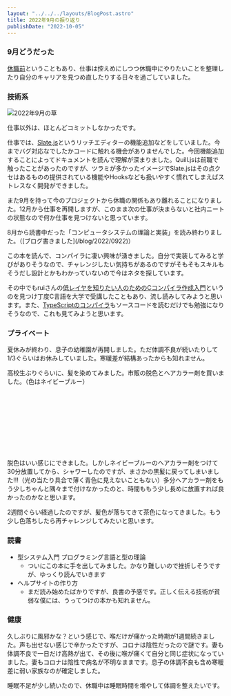 ```yaml
---
layout: "../../../layouts/BlogPost.astro"
title: 2022年9月の振り返り
publishDate: "2022-10-05"
---
```




### 9月どうだった

[休職前](/blog/2022/0930)ということもあり、仕事は控えめにしつつ休職中にやりたいことを整理したり自分のキャリアを見つめ直したりする日々を過ごしていました。

### 技術系

![2022年9月の草](/images/202209_github.png)

仕事以外は、ほとんどコミットしなかったです。

仕事では、[Slate.js](https://www.slatejs.org/examples/richtext)というリッチエディターの機能追加などをしていました。今までバグ対応なでしたかコードに触れる機会がありませんでした。今回機能追加することによってドキュメントを読んで理解が深まりました。Quill.jsは前職で触ったことがあったのですが、ツラミが多かったイメージでSlate.jsはその点クセはあるものの提供されている機能やHooksなども扱いやすく慣れてしまえばストレスなく開発ができました。

また9月を持って今のプロジェクトから休職の関係もあり離れることになりました。12月から仕事を再開しますが、このまま次の仕事が決まらないと社内ニートの状態なので何か仕事を見つけないと思っています。

<p><budoux-ja>8月から読書中だった「コンピュータシステムの理論と実装」を読み終わりました。（[ブログ書きました](/blog/2022/0922)）</budoux-ja></p>

この本を読んで、コンパイラに凄い興味が湧きました。自分で実装してみると学びがありそうなので、チャレンジしたい気持ちがあるのですがそもそもスキルもそうだし設計とかもわかっていないので今はネタを探しています。

その中でもruiさんの[低レイヤを知りたい人のためのCコンパイラ作成入門](https://www.sigbus.info/compilerbook)というのを見つけ丁度C言語を大学で受講したこともあり、流し読みしてみようと思います。また、[TypeScriptのコンパイラ](https://github.com/Microsoft/TypeScript/tree/main/src/compiler)もソースコードを読むだけでも勉強になりそうなので、これも見てみようと思います。


### プライベート
夏休みが終わり、息子の幼稚園が再開しました。ただ体調不良が続いたりして1/3ぐらいはお休みしていました。寒暖差が結構あったからも知れません。

高校生ぶりぐらいに、髪を染めてみました。市販の脱色とヘアカラー剤を買いました。（色はネイビーブルー）

<div class="iframely-embed"><div class="iframely-responsive" style="height: 140px; padding-bottom: 0;"><a href="https://www.cosme.net/product/product_id/10213002/sku/1099630" data-iframely-url="//iframely.net/6BE7Llj"></a></div></div>

脱色はいい感じにできました。しかしネイビーブルーのヘアカラー剤をつけて30分放置してから、シャワーしたのですが、まさかの黒髪に戻ってしまいました!!!（光の当たり具合で薄く青色に見えないこともない）多分ヘアカラー剤をもう少しちゃんと隅々まで付けなかったのと、時間ももう少し長めに放置すれば良かったのかなと思います。

2週間ぐらい経過したのですが、髪色が落ちてきて茶色になってきました。もう少し色落ちしたら再チャレンジしてみたいと思います。

### 読書

- 型システム入門 プログラミング言語と型の理論
  - ついにこの本に手を出してみました。かなり難しいので挫折しそうですが、ゆっくり読んでいきます
- ヘルプサイトの作り方
  - まだ読み始めたばかりですが、良書の予感です。正しく伝える技術が貧弱な僕には、うってつけの本かも知れません。

### 健康

久しぶりに風邪かな？という感じで、喉だけが痛かった時期が1週間続きました。声も出せない感じで辛かったですが、コロナは陰性だったので謎です。妻も体調不良で一日だけ高熱が出て、その後に喉が痛くて自分と同じ症状になっていました。妻もコロナは陰性で病名が不明なままです。息子の体調不良も含め寒暖差に弱い家族なのが確定しました。

睡眠不足が少し続いたので、休職中は睡眠時間を増やして体調を整えたいです。
